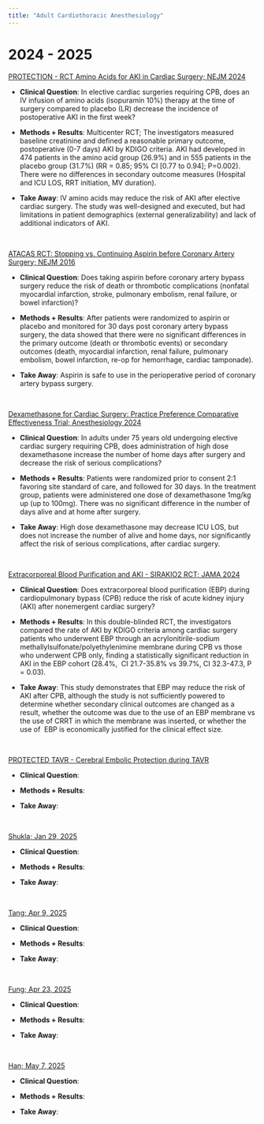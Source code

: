 ```yaml
---
title: "Adult Cardiothoracic Anesthesiology" 
---
```


# 2024 - 2025

[PROTECTION - RCT Amino Acids for AKI in Cardiac Surgery; NEJM 2024](https://www.nejm.org/doi/full/10.1056/NEJMoa2403769)

* __Clinical Question__: In elective cardiac surgeries requiring CPB, does an IV infusion of amino acids (isopuramin 10%) therapy at the time of surgery compared to placebo (LR) decrease the incidence of postoperative AKI in the first week?

* __Methods + Results__: Multicenter RCT; The investigators measured baseline creatinine and defined a reasonable primary outcome, postoperative (0-7 days) AKI by KDIGO criteria. AKI had developed in 474 patients in the amino acid group (26.9%) and in 555 patients in the placebo group (31.7%) (RR = 0.85; 95% CI [0.77 to 0.94]; P=0.002). There were no differences in secondary outcome measures (Hospital and ICU LOS, RRT initiation, MV duration).

* __Take Away__: IV amino acids may reduce the risk of AKI after elective cardiac surgery. The study was well-designed and executed, but had limitations in patient demographics (external generalizability) and lack of additional indicators of AKI.


<br>

[ATACAS RCT: Stopping vs. Continuing Aspirin before Coronary Artery Surgery; NEJM 2016](https://www.nejm.org/doi/full/10.1056/NEJMoa1507688)

* __Clinical Question__: Does taking aspirin before coronary artery bypass surgery reduce the risk of death or thrombotic complications (nonfatal myocardial infarction, stroke, pulmonary embolism, renal failure, or bowel infarction)?

* __Methods + Results__: After patients were randomized to aspirin or placebo and monitored for 30 days post coronary artery bypass surgery, the data showed that there were no significant differences in the primary outcome (death or thrombotic events) or secondary outcomes (death, myocardial infarction, renal failure, pulmonary embolism, bowel infarction, re-op for hemorrhage, cardiac tamponade).

* __Take Away__: Aspirin is safe to use in the perioperative period of coronary artery bypass surgery.


<br>

[Dexamethasone for Cardiac Surgery: Practice Preference Comparative Effectiveness Trial; Anesthesiology 2024](https://pubs.asahq.org/anesthesiology/article/141/5/859/141590/Dexamethasone-for-Cardiac-Surgery-A-Practice)

* __Clinical Question__: In adults under 75 years old undergoing elective cardiac surgery requiring CPB, does administration of high dose dexamethasone increase the number of home days after surgery and decrease the risk of serious complications?

* __Methods + Results__: Patients were randomized prior to consent 2:1 favoring site standard of care, and followed for 30 days. In the treatment group, patients were administered one dose of dexamethasone 1mg/kg up (up to 100mg). There was no significant difference in the number of days alive and at home after surgery.

* __Take Away__: High dose dexamethasone may decrease ICU LOS, but does not increase the number of alive and home days, nor significantly affect the risk of serious complications, after cardiac surgery.


<br>

[Extracorporeal Blood Purification and AKI - SIRAKIO2 RCT; JAMA 2024](https://jamanetwork.com/journals/jama/fullarticle/2824929)

* __Clinical Question__: Does extracorporeal blood purification (EBP) during cardiopulmonary bypass (CPB) reduce the risk of acute kidney injury (AKI) after nonemergent cardiac surgery?

* __Methods + Results__: In this double-blinded RCT, the investigators compared the rate of AKI by KDIGO criteria among cardiac surgery patients who underwent EBP through an acrylonitirile-sodium methallylsulfonate/polyethylenimine membrane during CPB vs those who underwent CPB only, finding a statistically significant reduction in AKI in the EBP cohort (28.4%,  CI 21.7-35.8% vs 39.7%, CI 32.3-47.3, P = 0.03).

* __Take Away__: This study demonstrates that EBP may reduce the risk of AKI after CPB, although the study is not sufficiently powered to determine whether secondary clinical outcomes are changed as a result, whether the outcome was due to the use of an EBP membrane vs the use of CRRT in which the membrane was inserted, or whether the use of  EBP is economically justified for the clinical effect size.

<br>

[PROTECTED TAVR - Cerebral Embolic Protection during TAVR](https://www.nejm.org/doi/full/10.1056/NEJMoa2204961)

* __Clinical Question__: 

* __Methods + Results__:

* __Take Away__:

<br>

[Shukla; Jan 29, 2025]()

* __Clinical Question__: 

* __Methods + Results__:

* __Take Away__:

<br>

[Tang; Apr 9, 2025]()

* __Clinical Question__: 

* __Methods + Results__:

* __Take Away__:

<br>

[Fung; Apr 23, 2025]()

* __Clinical Question__: 

* __Methods + Results__:

* __Take Away__:

<br>

[Han; May 7, 2025]()

* __Clinical Question__: 

* __Methods + Results__:

* __Take Away__:
